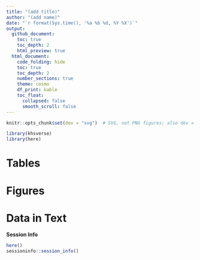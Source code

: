 ```yaml
---
title: "(add title)"
author: "(add name)"
date: "`r format(Sys.time(), '%a %b %d, %Y %X')`"
output:
  github_document:
    toc: true
    toc_depth: 2
    html_preview: true
  html_document:
    code_folding: hide
    toc: true
    toc_depth: 2
    number_sections: true
    theme: cosmo
    df_print: kable
    toc_float:
      collapsed: false
      smooth_scroll: false
---
```


```r
knitr::opts_chunk$set(dev = "svg")  # SVG, not PNG figures; also dev = "svglite"
```

```r
library(khsverse)
library(here)
```

# Tables

# Figures

# Data in Text


**Session Info**

```r
here()
sessioninfo::session_info()
```
